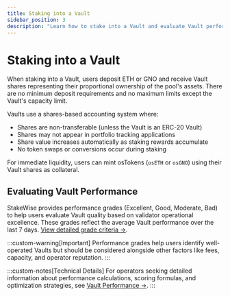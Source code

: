 ```yaml
---
title: Staking into a Vault
sidebar_position: 3
description: "Learn how to stake into a Vault and evaluate Vault performance"
---
```


# Staking into a Vault

When staking into a Vault, users deposit ETH or GNO and receive Vault shares representing their proportional ownership of the pool's assets. There are no minimum deposit requirements and no maximum limits except the Vault's capacity limit.

Vaults use a shares-based accounting system where:
- Shares are non-transferable (unless the Vault is an ERC-20 Vault)
- Shares may not appear in portfolio tracking applications
- Share value increases automatically as staking rewards accumulate
- No token swaps or conversions occur during staking

For immediate liquidity, users can mint osTokens (`osETH` or `osGNO`) using their Vault shares as collateral.

## Evaluating Vault Performance

StakeWise provides performance grades (Excellent, Good, Moderate, Bad) to help users evaluate Vault quality based on validator operational excellence. These grades reflect the average Vault performance over the last 7 days. [View detailed grade criteria →](/operator/vault-performance#-performance-grades).

:::custom-warning[Important]
Performance grades help users identify well-operated Vaults but should be considered alongside other factors like fees, capacity, and operator reputation.
:::

:::custom-notes[Technical Details]
For operators seeking detailed information about performance calculations, scoring formulas, and optimization strategies, see [Vault Performance →](/operator/vault-performance).
:::
